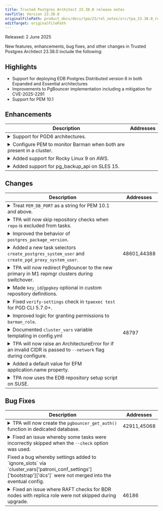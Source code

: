 ```yaml
---
title: Trusted Postgres Architect 23.38.0 release notes
navTitle: Version 23.38.0
originalFilePath: product_docs/docs/tpa/23/rel_notes/src/tpa_23.38.0_rel_notes.yml
editTarget: originalFilePath
---
```


Released: 2 June 2025

New features, enhancements, bug fixes, and other changes in Trusted Postgres Architect 23.38.0 include the following:

## Highlights

- Support for deploying EDB Postgres Distributed version 6 in both Expanded and Essential architectures
- Improvements to PgBouncer implementation including a mitigation for CVE-2025-2291
- Support for PEM 10.1

## Enhancements

<table class="table w-100"><thead><tr><th>Description</th><th width="10%">Addresses</th></tr></thead><tbody>
<tr><td><details><summary>Support for PGD6 architectures.</summary><hr/><p>TPA can now configure and deploy clusters using the PGD-X and PGD-S architectures
based on PGD6 The PGD-S architecture implements PGD Essential and the PGD-X architecture
implements PGD Expanded. These architectures have sensible default configurations
and also accept various configure options to customize their behavior. PGD 6
deployments no longer include pgd-proxy; instead, PGD's built-in Connection Manager
is configured. Testing support for the new architectures is added.</p>
</details></td><td></td></tr>
<tr><td><details><summary>Configure PEM to monitor Barman when both are present in a cluster.</summary><hr/><p>When a cluster is configured with PEM enabled (using the <code>--enable-pem</code>
option) and includes a Barman node, the following actions are now performed automatically:</p>
<ul>
<li><code>enable_pg_backup_api</code> is set to <code>true</code> in <code>config.yml</code></li>
<li>The <code>pem-agent</code> role is assigned to the Barman node</li>
<li>The Barman endpoint is registered with the local PEM agent.</li>
</ul>
<p>These changes simplify setup and ensure seamless integration between
PEM and Barman.</p>
</details></td><td></td></tr>
<tr><td><details><summary>Added support for Rocky Linux 9 on AWS.</summary><hr/><p>TPA now supports configuring a cluster using Rocky Linux 9.5 on the <code>aws</code> platform. This is now the default version for Rocky Linux on AWS if a version is not specified.</p></details></td><td></td></tr>
<tr><td><details><summary>Added support for pg_backup_api on SLES 15.</summary><hr/><p>TPA will now configure pg_backup_api is on SUSE Linux Enterprise
Server 15 (SLES 15) when PEM monitoring is enabled and a Barman node is present
in the cluster.</p>
</details></td><td></td></tr>
</tbody></table>


## Changes

<table class="table w-100"><thead><tr><th>Description</th><th width="10%">Addresses</th></tr></thead><tbody>
<tr><td><details><summary>Treat <code>PEM_DB_PORT</code> as a string for PEM 10.1 and above.</summary><hr/><p>PEM 10.1 adds support for multi-host connection strings from the web application
to the backend servers. To support this change, the <code>PEM_DB_PORT</code> parameter in PEM's
<code>config_setup.py</code> file is now a string rather than an integer. While TPA does
not yet support deploying HA PEM configurations, TPA will now correctly set this
parameter as a string when the PEM version is 10.1 or greater.</p>
</details></td><td></td></tr>
<tr><td><details><summary>TPA will now skip repository checks when <code>repo</code> is excluded from tasks.</summary><hr/><p>The <code>repo</code> tag is available for exclusion, but previously would only skip
tasks under the <code>sys/repositories</code> role. Now it also skips over the initialization
tasks which check which repositories to use and the verifies the credentials to
access them are provided.</p>
</details></td><td></td></tr>
<tr><td><details><summary>Improved the behavior of <code>postgres_package_version</code>.</summary><hr/><p>Setting <code>postgres_package_version</code> will now cause TPA to install the selected version of various postgres-related components on Debian or Ubuntu systems installing EDB Postgres Advanced Server or EDB Postgres Extended Server. This avoids dependency resolution problems when newer package versions are visible in repositories.</p></details></td><td></td></tr>
<tr><td><details><summary>Added a new task selectors <code>create_postgres_system_user</code> and <code>create_pgd_proxy_system_user</code>.</summary><hr/><p>Added new task selectors that allow to skip the postgres_user and pgd_proxy_user
operating system user. This allows clusters to use remote users created by a centralized
user management such as NIS. This can be set in config.yml: <code>cluster_vars: excluded_tasks: - create_postgres_system_user - create_pgd_proxy_system_user</code></p>
</details></td><td>48601,44388</td></tr>
<tr><td><details><summary>TPA will now redirect PgBouncer to the new primary in M1 repmgr clusters during switchover.</summary><hr/><p>TPA will now ensure that PgBouncer instances are redirected to the new primary node
after using the <code>switchover</code> command in a repmgr + PgBouncer cluster that has <code>repmgr_redirect_pgbouncer</code>
set to true. The <code>tpaexec switchover</code> command will now ensure that PgBouncer instance
connect to the new primary node. A new <code>revert_redirect</code> variable can also be
set as extra-variable after a first switchover is done to revert back to the initial
primary node.</p>
</details></td><td></td></tr>
<tr><td><details><summary>Made <code>key_id</code>/<code>gpgkey</code> optional in custom repository definitions.</summary><hr/><p>The <code>key_id</code> and <code>gpgkey</code> parameters (for apt and yum custom repositories definition) are not required by the underlying modules, there are use cases where this is not easy to provide ahead of installation. With this change, TPA does not make it mandatory to provide those in custom repository definitions.</p></details></td><td></td></tr>
<tr><td><details><summary>Fixed <code>verify-settings</code> check in <code>tpaexec test</code> for PGD CLI 5.7.0+.</summary><hr/><p>The output for the PGD CLI command <code>pgd verify-settings</code> changed in PGD 5.7.0.
TPA now correctly parses the output when using version above 5.7.0 of PGD CLI.
Note, verify-settings will be deprecated along with
other commands in future PGD releases. those commands are now wrapper calling the
new commands until the deprecation occurs.</p>
</details></td><td></td></tr>
<tr><td><details><summary>Improved logic for granting permissions to <code>barman_role</code>.</summary><hr/><p>TPA now uses the <code>postgresql_privs</code>
module to apply the grant on <code>barman_role</code>, so that changes are only applied when
needed. In addition, in PGD clusters, TPA will use the <code>bdr_database</code> on second deploys so the DDL
is replicated across the cluster by PGD.</p>
</details></td><td></td></tr>
<tr><td><details><summary>Documented <code>cluster_vars</code> variable templating in config.yml</summary><hr/><p>Added documentation to explain correct templating procedure for variables defined
under <code>cluster_vars</code> with a worked example in order to avoid confusion from unexpected
behavior associated with inventory variables not being defined when improperly
templated in <code>config.yml</code>.</p>
</details></td><td>48797</td></tr>
<tr><td><details><summary>TPA will now raise an ArchitectureError for if an invalid CIDR is passed to <code>--network</code> flag during configure.</summary><hr/><p>By default, the Python standard library <code>ipaddress</code> package enforces 'strict'
interpretation of the CIDR, whereby the IP used should be the network address
of the range. Previously, any IP passed to the <code>--network</code> flag that contained
host bits would dump a stacktrace due to the raised ValueError. That exception
is now caught and an ArchitectureError is raised to display a clear message to
the user about the <code>--network</code> parameter.</p>
</details></td><td></td></tr>
<tr><td><details><summary>Added a default value for EFM application.name property.</summary><hr/><p>If the EFM <code>application.name</code> property is not set for a node, TPA will use
the Postgres <code>cluster_name</code> property as a default. EFM uses this value when performing
a switchover or when building a new standby database.</p>
</details></td><td></td></tr>
<tr><td><details><summary>TPA now uses the EDB repository setup script on SUSE.</summary><hr/><p>Previously, TPA did not use the EDB repository setup script on SUSE because it did not work on repeat deploys. Zypper would raise because the repositories that the script attempts to install already exist, and require unique names. Now that the repository setup script task is skipped if the repositories are already installed, this issue is not encountered.</p></details></td><td></td></tr>
</tbody></table>


## Bug Fixes

<table class="table w-100"><thead><tr><th>Description</th><th width="10%">Addresses</th></tr></thead><tbody>
<tr><td><details><summary>TPA will now create the <code>pgbouncer_get_auth()</code> function in dedicated database.</summary><hr/><p>The <code>pgbouncer_get_auth()</code> function was created in the <code>pg_catalog</code> schema
and execute granted to the <code>pgbouncer_auth_user</code>. This function was created in
every database, but this was not necessary for PgBouncer. A failure may be encountered
during the <code>pgd node upgrade</code> process when this function was created in the <code>pg_catalog</code>
schema as it is not included in the dump created by <code>pg_dump</code>. A later task attempts
to run a <code>GRANT</code> on this function and fails, as the function is not restored since
it was not originally dumped. Now this function is only created in a single database,
named under the <code>pgbouncer_auth_database</code> variable in <code>config.yml</code>, which defaults
to <code>pgbouncer_auth_database</code> if not included. It is only created if at least one
instance with <code>pgbouncer</code> role is included in the cluster. A warning is also issued
during deploy and upgrade if any databases define this function under the <code>pg_catalog</code>
schema, as a future TPA release may remove the function from that schema. The
<code>pgbouncer_get_auth()</code> function itself used by PgBouncer <code>auth_query</code> has been
updated to address CVE-2025-2291. This vulnerability allowed for authentication
using expired passwords, potentially granting unauthorized access because the
auth_query mechanism did not consider the <code>VALID UNTIL</code> attribute set in PostgreSQL
for user passwords.</p>
</details></td><td>42911,45068</td></tr>
<tr><td><details><summary>Fixed an issue whereby some tasks were incorrectly skipped when the <code>--check</code> option was used.</summary><hr/><p>In PGD clusters without HARP, the <code>Read current configuration file if exists</code> task needs to run in check
mode to ensure we have the information available to correctly skip the following
HARP check task. However, by default Ansible skips tasks using the the <code>shell</code> module during check mode, meaning this task did not run, resulting in a spurious failure on subsequent tasks.
We now let Ansible know that this task has to be run.</p>
</details></td><td></td></tr>
<tr><td>Fixed a bug whereby settings added to `ignore_slots` via `cluster_vars['patroni_conf_settings']['bootstrap']['dcs']` were not merged into the eventual config.</td><td></td></tr>
<tr><td><details><summary>Fixed an issue where RAFT checks for BDR nodes with replica role were not skipped during upgrade.</summary><hr/><p>Physical replication of a <code>subscriber-only</code> node can be achieved in a <code>PGD</code> cluster by installing <code>repmgr</code> as a failover-manager and designating the <code>subscriber-only</code> node as the <code>primary</code> and listing another BDR data node as the <code>backup</code>; this backup node is given the <code>replica</code> role. This configuration would result in the PGD upgrade process failing, since TPA expects BDR data nodes to have RAFT enabled, but the physical replica BDR data node (with both <code>replica</code> and <code>bdr</code> roles) by design does not. As a fix, certain BDR-specific tasks in the upgrade process now skip any node that has a <code>replica</code> role, allowing for a successful upgrade.</p></details></td><td>46186</td></tr>
</tbody></table>


